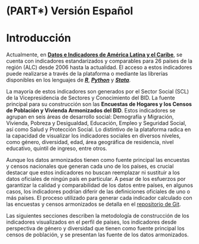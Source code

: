# (PART\*) Versión Español {.unnumbered}

# Introducción {#intro-esp .unnumber}

Actualmente, en [**Datos e Indicadores de América Latina y el Caribe**](https://www.iadb.org/en/sharing-knowledge/data/social-data), se cuenta con indicadores estandarizados y comparables para 26 países de la región (ALC) desde 2006 hasta la actualidad. El acceso a estos indicadores puede realizarse a través de la plataforma o mediante las librerías disponibles en los lenguajes de [***R***](https://github.com/EL-BID/idbsocialdataR), [***Python***](https://github.com/EL-BID/idbsocialdatapy) y [***Stata***](https://github.com/EL-BID/idbsocialdata).

La mayoría de estos indicadores son generados por el Sector Social (SCL) de la Vicepresidencia de Sectores y Conocimiento del BID. La fuente principal para su construcción son las **Encuestas de Hogares y los Censos de Población y Vivienda Armonizados del BID**. Estos indicadores se agrupan en seis áreas de desarrollo social: Demografía y Migración, Vivienda, Pobreza y Desigualdad, Educación, Empleo y Seguridad Social, así como Salud y Protección Social. Lo distintivo de la plataforma radica en la capacidad de visualizar los indicadores sociales en diversos niveles, como género, diversidad, edad, área geográfica de residencia, nivel educativo, quintil de ingreso, entre otros.

Aunque los datos armonizados tienen como fuente principal las encuestas y censos nacionales que generan cada uno de los países, es crucial destacar que estos indicadores no buscan reemplazar ni sustituir a los datos oficiales de ningún país en particular. A pesar de los esfuerzos por garantizar la calidad y comparabilidad de los datos entre países, en algunos casos, los indicadores podrían diferir de las definiciones oficiales de uno o más países. El proceso utilizado para generar cada indicador calculado con las encuestas y censos armonizados se detalla en el [repositorio de Git](https://github.com/EL-BID/armonizacion_microdatos_encuestas_hogares_scl).

Las siguientes secciones describen la metodología de construcción de los indicadores visualizados en el perfil de países, los indicadores desde perspectiva de género y diversidad que tienen como fuente principal los censos de población, y se presentan las fuente de los datos armonizados.
